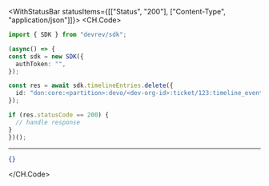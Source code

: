 

<WithStatusBar statusItems={[["Status", "200"], ["Content-Type", "application/json"]]}>
  <CH.Code>
  ```typescript Delete.ts
  import { SDK } from "devrev/sdk";

(async() => {
  const sdk = new SDK({
    authToken: "",
  });

  const res = await sdk.timelineEntries.delete({
    id: "don:core:<partition>:devo/<dev-org-id>:ticket/123:timeline_event/<timeline-event-id>",
  });

  if (res.statusCode == 200) {
    // handle response
  }
})();
  ```
  ---

  ```json Example Response
  {}
  ```
  </CH.Code>
</WithStatusBar>
